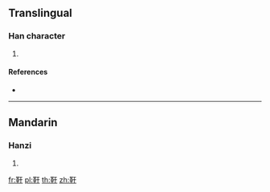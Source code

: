 {{character info/new}}
==Translingual==

===Han character===
{{Han char|rn=177|rad=革|as=03|sn=12|four=41540|canj=TJMJ}}

# {{defn|Han|sort=革03}}

====References====
* {{Han ref|kx=1385.050|dkj=42714|dj=1899.190|hdz=74326.010|uh=976C|ud=38764|bh=DCA9|bd=56489}}

----

==Mandarin==

===Hanzi===
{{cmn-hanzi|pin=[[jiān]] ([[jian1]]), [[jìn]] ([[jin4]])|wg=chien<sup>1</sup>, chin<sup>4</sup>}}

# {{defn|lang=cmn|sort=革03}}

[[fr:靬]]
[[pl:靬]]
[[th:靬]]
[[zh:靬]]